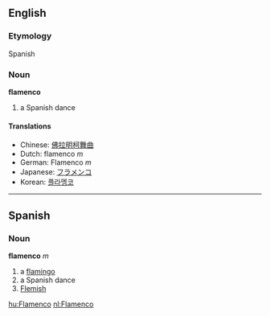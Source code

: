 ==English==
===Etymology===
Spanish

===Noun===
'''flamenco'''

# a Spanish dance

====Translations====
*Chinese: [[佛拉明柯舞曲]]
*Dutch: flamenco ''m''
*German: Flamenco ''m''
*Japanese: [[フラメンコ]]
*Korean: [[플라멩코]]

----
==Spanish==
===Noun===
'''flamenco''' ''m''

# a [[flamingo]]
# a Spanish dance
# [[Flemish]]

[[hu:Flamenco]]
[[nl:Flamenco]]